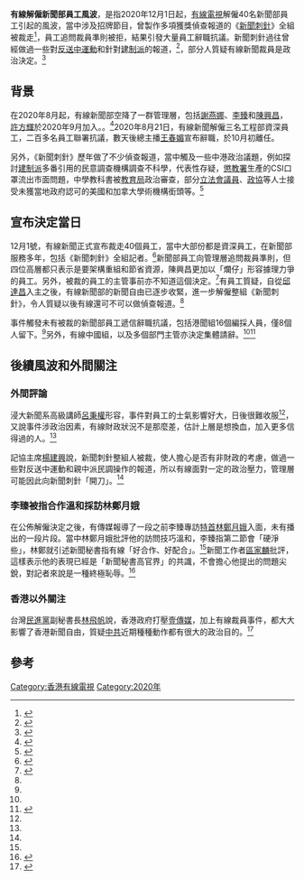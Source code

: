 {{Multiple issues|
{{expert}}
{{Copyedit translation}}
}}

'''有線解僱新聞部員工風波'''，是指2020年12月1日起，[[香港有線電視|有線電視]]解僱40名新聞部員工引起的風波，當中涉及招牌節目，曾製作多項獲獎偵查報道的《[[新聞刺針|新聞刺針]]》全組被裁走<ref name=":0">{{cite_web|url=https://hk.appledaily.com/finance/20201201/6PDJYXRQLNGUVAA2OFD3IJSXL4/|title=有線裁員｜新聞刺針記者質疑審查 現職員工批同TVB新聞無分別|website=Apple Daily 蘋果日報|language=zh-hk|access-date=2020-12-03|archive-date=2021-02-12|archive-url=https://web.archive.org/web/20210212003926/https://hk.appledaily.com/finance/20201201/6PDJYXRQLNGUVAA2OFD3IJSXL4/|dead-url=no}}</ref>，員工追問裁員準則被拒，結果引發大量員工辭職抗議。新聞刺針過往曾經做過一些對[[反送中運動|反送中運動]]和針對[[建制派_(香港)|建制派]]的報道，{{Or|有線近年的財政狀況亦已經有好轉|time=2020-12-07T15:17:25+00:00}}<ref>{{cite_web|url=https://hk.appledaily.com/finance/20201201/YGS3GK4A2BBKDHBEWYQBWZJUUY/|title=有線裁員｜股東涉千億中港地產富豪 中移動「輸血」 惟向前線記者開刀|website=Apple Daily 蘋果日報|language=zh-hk|access-date=2020-12-03|archive-date=2021-02-12|archive-url=https://web.archive.org/web/20210212004107/https://hk.appledaily.com/finance/20201201/YGS3GK4A2BBKDHBEWYQBWZJUUY/|dead-url=no}}</ref>，部分人質疑有線新聞裁員是政治決定。<ref name=":1">{{cite_web|url=https://hk.appledaily.com/finance/20201201/VAD53WN4FZH4VMMZSHV7CLIKI4/|title=有線新聞裁40人 不容新聞刺針 中國組總辭 5組主管辭職起義|website=Apple Daily 蘋果日報|language=zh-hk|access-date=2020-12-03|archive-date=2021-01-23|archive-url=https://web.archive.org/web/20210123053115/https://hk.appledaily.com/finance/20201201/VAD53WN4FZH4VMMZSHV7CLIKI4/|dead-url=no}}</ref>

== 背景 ==
在2020年8月起，有線新聞部空降了一群管理層，包括[[謝燕娜|謝燕娜]]、[[李臻|李臻]]和[[陳興昌|陳興昌]]，[[許方輝|許方輝]]於2020年9月加入。{{Or|當時就已經被人說這個空降是有政治任務和打算裁員|time=2020-12-07T15:28:35+00:00}}。<ref name=":2">{{cite_web|url=https://hk.appledaily.com/finance/20201201/ETK3L66CPNEJ7AUOWSFFL6SD44/|title=有線裁員｜片段流出！林鄭不屑專訪問題太溫和 李臻口窒：「第二節就會...硬淨啲」|website=Apple Daily 蘋果日報|language=zh-hk|access-date=2020-12-03|archive-date=2021-02-24|archive-url=https://web.archive.org/web/20210224224700/https://hk.appledaily.com/finance/20201201/ETK3L66CPNEJ7AUOWSFFL6SD44/|dead-url=no}}</ref>2020年8月21日，有線新聞解僱三名工程部資深員工，二百多名員工聯署抗議，數天後總主播[[王春媚|王春媚]]宣布辭職，於10月初離任。

另外，《新聞刺針》歷年做了不少偵查報道，當中觸及一些中港政治議題，例如探討[[建制派_(香港)|建制派]]多番引用的民意調查機構調查不科學，代表性存疑，[[懲教署|懲教署]]生產的CSI口罩流出市面問題，中學教科書被[[教育局_(香港)|教育局]]政治審查，部分[[香港立法會|立法會議員]]、[[政協|政協]]等人士接受未獲當地政府認可的美國和加拿大學術機構銜頭等。<ref name=":3">{{cite_web|url=https://hk.appledaily.com/finance/20201201/OKDASC33LJCRXKDZA4LPQJZUVI/|title=有線裁員｜新聞刺針、中國組兩大「皇牌」摺埋 呂秉權：管理層想換血|website=Apple Daily 蘋果日報|language=zh-hk|access-date=2020-12-03|archive-date=2021-02-24|archive-url=https://web.archive.org/web/20210224224706/https://hk.appledaily.com/finance/20201201/OKDASC33LJCRXKDZA4LPQJZUVI/|dead-url=no}}</ref>

== 宣布決定當日 ==
12月1號，有線新聞正式宣布裁走40個員工，當中大部份都是資深員工，在新聞部服務多年，包括《新聞刺針》全組記者。<ref>{{cite_web|url=https://www.thestandnews.com/politics/%E6%9C%89%E7%B7%9A%E6%96%B0%E8%81%9E%E5%86%8D%E5%9C%B0%E9%9C%87-%E6%B6%88%E6%81%AF%E6%8C%87%E8%A3%81%E5%93%A1%E7%B4%84-40-%E4%BA%BA-%E8%AA%BF%E6%9F%A5%E5%A0%B1%E9%81%93-%E6%96%B0%E8%81%9E%E5%88%BA%E9%87%9D-%E5%85%A8%E7%B5%84%E7%82%92/|title=有線裁員百人 新聞部佔約 40 人 調查報道 《新聞刺針》全組炒 中國組總辭、多組主管辭職抗議|website=立場新聞 Stand News|language=en|access-date=2020-12-04|archive-date=2021-01-23|archive-url=https://web.archive.org/web/20210123053147/https://www.thestandnews.com/politics/%E6%9C%89%E7%B7%9A%E6%96%B0%E8%81%9E%E5%86%8D%E5%9C%B0%E9%9C%87-%E6%B6%88%E6%81%AF%E6%8C%87%E8%A3%81%E5%93%A1%E7%B4%84-40-%E4%BA%BA-%E8%AA%BF%E6%9F%A5%E5%A0%B1%E9%81%93-%E6%96%B0%E8%81%9E%E5%88%BA%E9%87%9D-%E5%85%A8%E7%B5%84%E7%82%92/|dead-url=no}}</ref>新聞部員工向管理層追問裁員準則，但四位高層都只表示是要架構重組和節省資源，陳興昌更加以「爛仔」形容據理力爭的員工。另外，被裁的員工的主管事前亦不知道這個決定。<ref name=":4">{{cite_web|url=https://hk.appledaily.com/finance/20201201/LTWQVQ2IANAPDKEB42P6XEZXO4/|title=有線裁員｜港聞組16名記者請辭明志：高層一手摧毁新聞部 現僅餘8人|website=Apple Daily 蘋果日報|language=zh-hk|access-date=2020-12-03|archive-date=2021-02-24|archive-url=https://web.archive.org/web/20210224224713/https://hk.appledaily.com/finance/20201201/LTWQVQ2IANAPDKEB42P6XEZXO4/|dead-url=no}}</ref>有員工質疑，自從[[邱達昌|邱達昌]]入主之後，有線新聞部的新聞自由已逐步收緊，進一步解僱整組《新聞刺針》，令人質疑以後有線還可不可以做偵查報道。<ref name=":0" />

事件觸發未有被裁的新聞部員工遞信辭職抗議，包括港聞組16個編採人員，僅8個人留下。<ref name=":4" />另外，有線中國組，以及多個部門主管亦決定集體請辭。<ref name=":4" /><ref>{{cite_web|url=https://www.thestandnews.com/politics/%E6%9C%89%E7%B7%9A%E6%96%B0%E8%81%9E%E8%A3%81%E5%93%A1-%E4%B8%AD%E5%9C%8B%E7%B5%84%E4%B8%BB%E7%AE%A1%E5%8F%B8%E5%BE%92%E5%85%83%E8%BE%AD%E8%81%B7%E6%8A%97%E8%AD%B0-%E5%85%A8%E7%B5%84%E8%A8%88%E5%8A%83%E7%B8%BD%E8%BE%AD/|title=【記者總辭抗議】有線新聞中國組主管司徒元 率領全組記者遞信辭職 抗議裁員|website=立場新聞 Stand News|language=en|access-date=2020-12-04|archive-date=2021-01-23|archive-url=https://web.archive.org/web/20210123053138/https://www.thestandnews.com/politics/%E6%9C%89%E7%B7%9A%E6%96%B0%E8%81%9E%E8%A3%81%E5%93%A1-%E4%B8%AD%E5%9C%8B%E7%B5%84%E4%B8%BB%E7%AE%A1%E5%8F%B8%E5%BE%92%E5%85%83%E8%BE%AD%E8%81%B7%E6%8A%97%E8%AD%B0-%E5%85%A8%E7%B5%84%E8%A8%88%E5%8A%83%E7%B8%BD%E8%BE%AD/|dead-url=no}}</ref>

== 後續風波和外間關注 ==
=== 外間評論 ===
浸大新聞系高級講師[[呂秉權|呂秉權]]形容，事件對員工的士氣影響好大，日後很難收服<ref name=":4" />，又說事件涉政治因素，有線財政狀況不是那麼差，估計上層是想換血，加入更多信得過的人。<ref name=":3" />

記協主席[[楊建興|楊建興]]說，新聞刺針整組人被裁，使人擔心是否有非財政的考慮，做過一些對反送中運動和親中派民調操作的報道，所以有線面對一定的政治壓力，管理層可能因此向新聞刺針「開刀」。<ref name=":1" />

=== 李臻被指合作溫和採訪林鄭月娥 ===
在公佈解僱決定之後，有傳媒報導了一段之前李臻專訪[[特首|特首]][[林鄭月娥|林鄭月娥]]入面，未有播出的一段片段。當中林鄭月娥批評他的訪問技巧溫和，李臻指第二節會「硬淨些」，林鄭就引述新聞秘書指有線「好合作、好配合」。<ref name=":2" />新聞工作者[[區家麟|區家麟]]批評，這樣表示他的表現已經是「新聞秘書高官界」的共識，不會擔心他提出的問題尖銳，對記者來說是一種終極恥辱。<ref>{{cite_web|url=https://www.thestandnews.com/politics/%E4%B8%80%E5%80%8B%E8%A8%98%E8%80%85%E7%9A%84%E7%B5%82%E6%A5%B5%E6%81%A5%E8%BE%B1/|title=一個記者的終極恥辱|website=立場新聞 Stand News|language=en|access-date=2020-12-04|archive-date=2021-02-24|archive-url=https://web.archive.org/web/20210224224725/https://www.thestandnews.com/politics/%E4%B8%80%E5%80%8B%E8%A8%98%E8%80%85%E7%9A%84%E7%B5%82%E6%A5%B5%E6%81%A5%E8%BE%B1/|dead-url=no}}</ref>

=== 香港以外關注 ===
台灣[[民主進步黨|民進黨]]副秘書長[[林飛帆|林飛帆]]說，香港政府打壓[[壹傳媒|壹傳媒]]，加上有線裁員事件，都大大影響了香港新聞自由，質疑[[中共|中共]]近期種種動作都有很大的政治目的。<ref>{{cite_web|url=https://www.thestandnews.com/politics/%E9%97%9C%E6%B3%A8%E9%BB%8E%E6%99%BA%E8%8B%B1%E9%82%84%E6%9F%99-%E6%9C%89%E7%B7%9A%E8%A3%81%E5%93%A1-%E5%8F%B0%E7%81%A3%E6%94%BF%E7%95%8C%E4%BF%83%E6%B8%AF%E5%BA%9C%E5%81%9C%E6%AD%A2%E4%BE%B5%E5%AE%B3%E4%BA%BA%E6%AC%8A-%E4%BF%9D%E9%9A%9C%E6%96%B0%E8%81%9E%E8%87%AA%E7%94%B1/|title=關注黎智英還柙、有線裁員 台政界促港府停止侵害人權 保障新聞自由|website=立場新聞 Stand News|language=en|access-date=2020-12-03|archive-date=2021-02-12|archive-url=https://web.archive.org/web/20210212004045/https://www.thestandnews.com/politics/%E9%97%9C%E6%B3%A8%E9%BB%8E%E6%99%BA%E8%8B%B1%E9%82%84%E6%9F%99-%E6%9C%89%E7%B7%9A%E8%A3%81%E5%93%A1-%E5%8F%B0%E7%81%A3%E6%94%BF%E7%95%8C%E4%BF%83%E6%B8%AF%E5%BA%9C%E5%81%9C%E6%AD%A2%E4%BE%B5%E5%AE%B3%E4%BA%BA%E6%AC%8A-%E4%BF%9D%E9%9A%9C%E6%96%B0%E8%81%9E%E8%87%AA%E7%94%B1/|dead-url=no}}</ref>

== 參考 ==
<references />

[[Category:香港有線電視|Category:香港有線電視]]
[[Category:2020年|Category:2020年]]